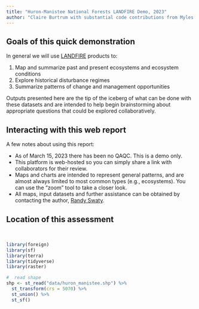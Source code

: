 ```yaml
---
title: "Huron-Manistee National Forests LANDFIRE Demo, 2023"
author: "Claire Burtrum with substantial code contributions from Myles Walimaa"
---
```


## Goals of this quick demonstration

In general we will use [LANDFIRE](https://landfire.gov/) products to:

1. Map and summarize past and present ecosystems and ecosystem conditions
2. Explore historical disturbance regimes
3. Summarize patterns of change and management opportunities


Outputs presented here are the tip of the iceberg of what can be done with these datasets and are intended to help begin brainstorming about appropriate questions that could be explored collaboratively.


## Interacting with this web report
A few notes about using this report:

* As of March 15, 2023 there has been no QAQC.  This is a demo only.
* This platform is web-hosted so you can simply share a link with collaborators for their review.  
* Maps and charts are intended to represent general patterns, and are almost always limited to most common types (e.g., ecosystems).  You can use the "zoom" tool to take a closer look.
* All maps, input datasets and further assistance can be obtained by contacting the author, [Randy Swaty](mailto:rswaty@tnc.org).


## Location of this assessment



<br>

```r

library(foreign)
library(sf)
library(terra)
library(tidyverse)
library(raster)


```


```r
#  read shape
shp <- st_read("data/huron_manistee.shp") %>% 
  st_transform(crs = 5070) %>%
  st_union() %>%
  st_sf()
```

<!-- {r locator map, message=FALSE, warning=FALSE, echo=FALSE} -->
<!-- library(tmap) -->

<!-- # toggle tmap mode to interactive viewing -->
<!-- tmap_mode("view") -->

<!-- # create a quick interactive map -->
<!-- quickmap <- qtm(shp, borders = "darkgreen",  check.and.fix = TRUE) -->

<!-- quickmap -->






